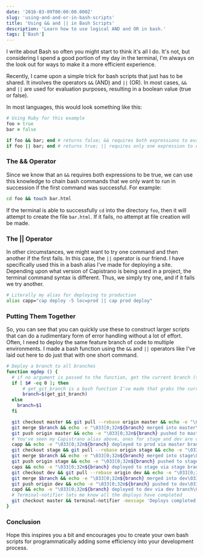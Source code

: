 ```yaml
---
date: '2016-03-09T00:00:00.000Z'
slug: 'using-and-and-or-in-bash-scripts'
title: 'Using && and || in Bash Scripts'
description: 'Learn how to use logical AND and OR in bash.'
tags: ['Bash']
---
```


I write about Bash so often you might start to think it's all I do. It's not, but considering I spend a good portion of my day in the terminal, I'm always on the look out for ways to make it a more efficient experience.

Recently, I came upon a simple trick for bash scripts that just has to be shared. It involves the operators `&&` (AND) and `||` (OR). In most cases, `&&` and `||` are used for evaluation purposes, resulting in a boolean value (true or false).

In most languages, this would look something like this:

```ruby
# Using Ruby for this example
foo = true
bar = false

if foo && bar; end # returns false; && requires both expressions to evaluate to true
if foo || bar; end # returns true; || requires only one expression to evaluate to true

```

### The && Operator

Since we know that an `&&` requires both expressions to be true, we can use this knowledge to chain bash commands that we only want to run in succession if the first command was successful. For example:

```bash
cd foo && touch bar.html

```

If the terminal is able to successfully `cd` into the directory `foo`, then it will attempt to create the file `bar.html`. If it fails, no attempt at file creation will be made.

### The || Operator

In other circumstances, we might want to try one command and then another if the first fails. In this case, the `||` operator is our friend. I have specifically used this in a bash alias I've made for deploying a site. Depending upon what version of Capistrano is being used in a project, the terminal command syntax is different. Thus, we simply try one, and if it fails we try another.

```bash
# Literally my alias for deploying to production
alias capp="cap deploy -S loc=prod || cap prod deploy"

```

### Putting Them Together

So, you can see that you can quickly use these to construct larger scripts that can do a rudimentary form of error handling without a lot of effort. Often, I need to deploy the same feature branch of code to multiple environments. I made a bash function using the `&&` and `||` operators like I've laid out here to do just that with one short command.

```bash
# Deploy a branch to all branches
function mgdep () {
  # if no argument is passed to the function, get the current branch (the feature branch)
  if [ $# -eq 0 ]; then
      # get_git_branch is a bash function I've made that grabs the current branch
      branch=$(get_git_branch)
  else
    branch=$1
  fi

  git checkout master && git pull --rebase origin master && echo -e "\033[0;32mMaster checked out and pulled\033[0m"
  git merge $branch && echo -e "\033[0;32m${branch} merged into master\033[0m"
  git push origin master && echo -e "\033[0;32m${branch} pushed to master\033[0m"
  # You've seen my Capistrano alias above, ones for stage and dev are used further down
  capp && echo -e "\033[0;32m${branch} deployed to prod via master branch\033[0m"
  git checkout stage && git pull --rebase origin stage && echo -e "\033[0;32mStage checked out and pulled\033[0m"
  git merge $branch && echo -e "\033[0;32m${branch} merged into stage\033[0m"
  git push origin stage && echo -e "\033[0;32m${branch} pushed to stage\033[0m"
  caps && echo -e "\033[0;32m${branch} deployed to stage via stage branch\033[0m"
  git checkout dev && git pull --rebase origin dev && echo -e "\033[0;32mDev checked out and pulled\033[0m"
  git merge $branch && echo -e "\033[0;32m${branch} merged into dev\033[0m"
  git push origin dev && echo -e "\033[0;32m${branch} pushed to dev\033[0m"
  capd && echo -e "\033[0;32m${branch} deployed to dev via dev branch\033[0m"
  # Terminal-notifier lets me know all the deploys have completed
  git checkout master && terminal-notifier -message 'Deploys completed. Master checked out.' -sound 'default'
}

```

### Conclusion

Hope this inspires you a bit and encourages you to create your own bash scripts for programmatically adding some efficiency into your development process.
